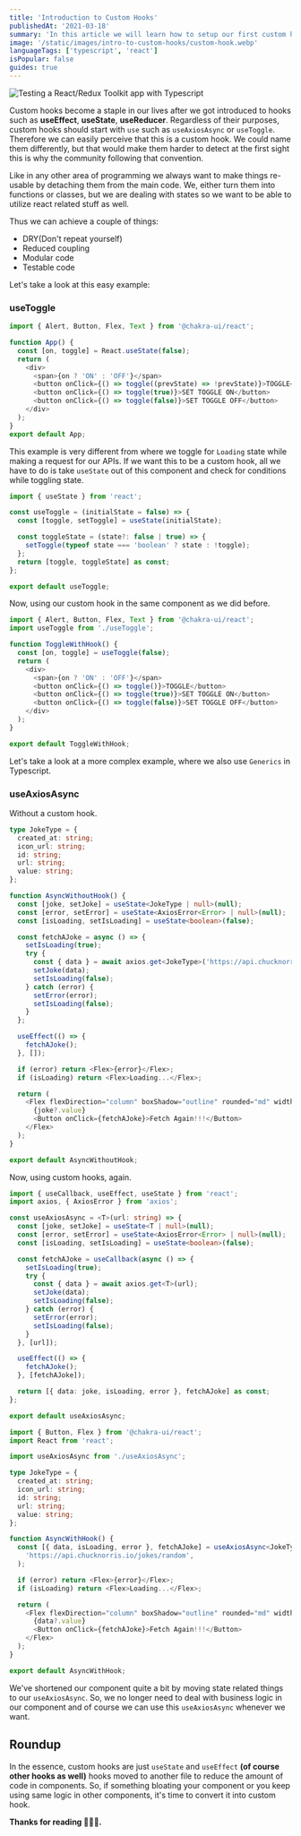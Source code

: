 ```yaml
---
title: 'Introduction to Custom Hooks'
publishedAt: '2021-03-18'
summary: 'In this article we will learn how to setup our first custom hook. We will convert axios into re-usable hook with typescript and generics.'
image: '/static/images/intro-to-custom-hooks/custom-hook.webp'
languageTags: ['typescript', 'react']
isPopular: false
guides: true
---
```



![Testing a React/Redux Toolkit app with Typescript](/static/images/intro-to-custom-hooks/custom-hook.webp)

Custom hooks become a staple in our lives after we got introduced to hooks such as **useEffect**, **useState**, **useReducer**. Regardless of their purposes, custom hooks should start with `use`
such as `useAxiosAsync` or `useToggle`. Therefore we can easily perceive that this is a custom hook. We could name them differently, but that would make them harder to detect at the first sight this is why the community following that convention.

Like in any other area of programming we always want to make things re-usable by detaching them from the main code. We, either turn them into functions or classes, but we are dealing with states so we want to be able to utilize react related stuff as well.

Thus we can achieve a couple of things:

- DRY(Don't repeat yourself)
- Reduced coupling
- Modular code
- Testable code

Let's take a look at this easy example:

### useToggle

```javascript
import { Alert, Button, Flex, Text } from '@chakra-ui/react';

function App() {
  const [on, toggle] = React.useState(false);
  return (
    <div>
      <span>{on ? 'ON' : 'OFF'}</span>
      <button onClick={() => toggle((prevState) => !prevState)}>TOGGLE</button>
      <button onClick={() => toggle(true)}>SET TOGGLE ON</button>
      <button onClick={() => toggle(false)}>SET TOGGLE OFF</button>
    </div>
  );
}
export default App;
```

This example is very different from where we toggle for `Loading` state while making a request for our APIs. If we want this to be a custom hook, all we have to do is
take `useState` out of this component and check for conditions while toggling state.

```javascript
import { useState } from 'react';

const useToggle = (initialState = false) => {
  const [toggle, setToggle] = useState(initialState);

  const toggleState = (state?: false | true) => {
    setToggle(typeof state === 'boolean' ? state : !toggle);
  };
  return [toggle, toggleState] as const;
};

export default useToggle;
```

Now, using our custom hook in the same component as we did before.

```javascript
import { Alert, Button, Flex, Text } from '@chakra-ui/react';
import useToggle from './useToggle';

function ToggleWithHook() {
  const [on, toggle] = useToggle(false);
  return (
    <div>
      <span>{on ? 'ON' : 'OFF'}</span>
      <button onClick={() => toggle()}>TOGGLE</button>
      <button onClick={() => toggle(true)}>SET TOGGLE ON</button>
      <button onClick={() => toggle(false)}>SET TOGGLE OFF</button>
    </div>
  );
}

export default ToggleWithHook;
```

<ToggleWithHook />

Let's take a look at a more complex example, where we also use `Generics` in Typescript.

### useAxiosAsync

Without a custom hook.

```typescript
type JokeType = {
  created_at: string;
  icon_url: string;
  id: string;
  url: string;
  value: string;
};

function AsyncWithoutHook() {
  const [joke, setJoke] = useState<JokeType | null>(null);
  const [error, setError] = useState<AxiosError<Error> | null>(null);
  const [isLoading, setIsLoading] = useState<boolean>(false);

  const fetchAJoke = async () => {
    setIsLoading(true);
    try {
      const { data } = await axios.get<JokeType>('https://api.chucknorris.io/jokes/random');
      setJoke(data);
      setIsLoading(false);
    } catch (error) {
      setError(error);
      setIsLoading(false);
    }
  };

  useEffect(() => {
    fetchAJoke();
  }, []);

  if (error) return <Flex>{error}</Flex>;
  if (isLoading) return <Flex>Loading...</Flex>;

  return (
    <Flex flexDirection="column" boxShadow="outline" rounded="md" width="50%" padding="1rem">
      {joke?.value}
      <Button onClick={fetchAJoke}>Fetch Again!!!</Button>
    </Flex>
  );
}

export default AsyncWithoutHook;
```

Now, using custom hooks, again.

```typescript
import { useCallback, useEffect, useState } from 'react';
import axios, { AxiosError } from 'axios';

const useAxiosAsync = <T>(url: string) => {
  const [joke, setJoke] = useState<T | null>(null);
  const [error, setError] = useState<AxiosError<Error> | null>(null);
  const [isLoading, setIsLoading] = useState<boolean>(false);

  const fetchAJoke = useCallback(async () => {
    setIsLoading(true);
    try {
      const { data } = await axios.get<T>(url);
      setJoke(data);
      setIsLoading(false);
    } catch (error) {
      setError(error);
      setIsLoading(false);
    }
  }, [url]);

  useEffect(() => {
    fetchAJoke();
  }, [fetchAJoke]);

  return [{ data: joke, isLoading, error }, fetchAJoke] as const;
};

export default useAxiosAsync;
```

```typescript
import { Button, Flex } from '@chakra-ui/react';
import React from 'react';

import useAxiosAsync from './useAxiosAsync';

type JokeType = {
  created_at: string;
  icon_url: string;
  id: string;
  url: string;
  value: string;
};

function AsyncWithHook() {
  const [{ data, isLoading, error }, fetchAJoke] = useAxiosAsync<JokeType>(
    'https://api.chucknorris.io/jokes/random',
  );

  if (error) return <Flex>{error}</Flex>;
  if (isLoading) return <Flex>Loading...</Flex>;

  return (
    <Flex flexDirection="column" boxShadow="outline" rounded="md" width="50%" padding="1rem">
      {data?.value}
      <Button onClick={fetchAJoke}>Fetch Again!!!</Button>
    </Flex>
  );
}

export default AsyncWithHook;
```

<AsyncWithtHook />

We've shortened our component quite a bit by moving state related things to our `useAxiosAsync`. So, we no longer need to deal with business logic in our component and of course we can use
this `useAxiosAsync` whenever we want.

## Roundup

In the essence, custom hooks are just `useState` and `useEffect` **(of course other hooks as well)** hooks moved to another file to reduce the amount of code in components.
So, if something bloating your component or you keep using same logic in other components, it's time to convert it into custom hook.

**Thanks for reading 🥳🥳🥳.**
